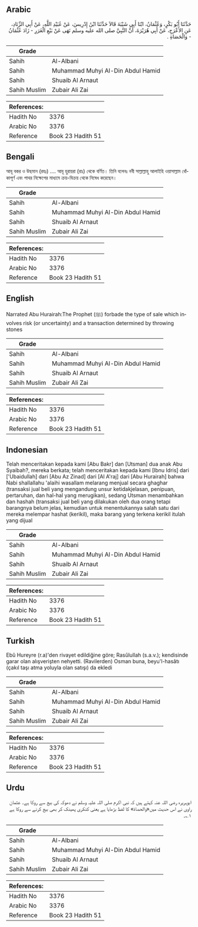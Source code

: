 ## Arabic


<div dir="rtl" lang="ar" style={{fontSize:'larger',backgroundColor:'#f8f9fa',padding:20}}>
حَدَّثَنَا أَبُو بَكْرٍ، وَعُثْمَانُ، ابْنَا أَبِي شَيْبَةَ قَالاَ حَدَّثَنَا ابْنُ إِدْرِيسَ، عَنْ عُبَيْدِ اللَّهِ، عَنْ أَبِي الزِّنَادِ، عَنِ الأَعْرَجِ، عَنْ أَبِي هُرَيْرَةَ، أَنَّ النَّبِيَّ صلى الله عليه وسلم نَهَى عَنْ بَيْعِ الْغَرَرِ - زَادَ عُثْمَانُ - وَالْحَصَاةِ ‏.‏
</div>
<div style={{backgroundColor:'#f8f9fa',padding:20, marginBottom: 10}}><table> <thead> <tr> <th>Grade</th> <th></th> </tr> </thead> <tbody> <tr><td>Sahih</td><td>Al-Albani</td></tr><tr><td>Sahih</td><td>Muhammad Muhyi Al-Din Abdul Hamid</td></tr><tr><td>Sahih</td><td>Shuaib Al Arnaut</td></tr><tr><td>Sahih Muslim</td><td>Zubair Ali Zai</td></tr></tbody></table><table> <thead> <tr> <th>References:</th> <th></th> </tr> </thead> <tbody><tr><td>Hadith No</td><td>3376</td></tr><tr><td>Arabic No</td><td>3376</td></tr><tr><td>Reference</td><td>Book 23 Hadith 51</td></tr></tbody></table></div>

## Bengali


<div dir="ltr" lang="bn" style={{fontSize:'larger',backgroundColor:'#f8f9fa',padding:20}}>
আবূ বকর ও উছমান (রহঃ) .... আবূ হুরায়রা (রাঃ) থেকে বর্ণিত। তিনি বলেনঃ নবী সাল্লাল্লাহু আলাইহি ওয়াসাল্লাম ধোঁকাপূর্ণ এবং পাথর নিক্ষেপের মাধ্যমে ক্রয়-বিক্রয় থেকে নিষেধ করেছেন।
</div>
<div style={{backgroundColor:'#f8f9fa',padding:20, marginBottom: 10}}><table> <thead> <tr> <th>Grade</th> <th></th> </tr> </thead> <tbody> <tr><td>Sahih</td><td>Al-Albani</td></tr><tr><td>Sahih</td><td>Muhammad Muhyi Al-Din Abdul Hamid</td></tr><tr><td>Sahih</td><td>Shuaib Al Arnaut</td></tr><tr><td>Sahih Muslim</td><td>Zubair Ali Zai</td></tr></tbody></table><table> <thead> <tr> <th>References:</th> <th></th> </tr> </thead> <tbody><tr><td>Hadith No</td><td>3376</td></tr><tr><td>Arabic No</td><td>3376</td></tr><tr><td>Reference</td><td>Book 23 Hadith 51</td></tr></tbody></table></div>

## English


<div dir="ltr" lang="en" style={{fontSize:'larger',backgroundColor:'#f8f9fa',padding:20}}>
Narrated Abu Hurairah:The Prophet (ﷺ) forbade the type of sale which involves risk (or uncertainty) and a transaction determined by throwing stones
</div>
<div style={{backgroundColor:'#f8f9fa',padding:20, marginBottom: 10}}><table> <thead> <tr> <th>Grade</th> <th></th> </tr> </thead> <tbody> <tr><td>Sahih</td><td>Al-Albani</td></tr><tr><td>Sahih</td><td>Muhammad Muhyi Al-Din Abdul Hamid</td></tr><tr><td>Sahih</td><td>Shuaib Al Arnaut</td></tr><tr><td>Sahih Muslim</td><td>Zubair Ali Zai</td></tr></tbody></table><table> <thead> <tr> <th>References:</th> <th></th> </tr> </thead> <tbody><tr><td>Hadith No</td><td>3376</td></tr><tr><td>Arabic No</td><td>3376</td></tr><tr><td>Reference</td><td>Book 23 Hadith 51</td></tr></tbody></table></div>

## Indonesian


<div dir="ltr" lang="id" style={{fontSize:'larger',backgroundColor:'#f8f9fa',padding:20}}>
Telah menceritakan kepada kami [Abu Bakr] dan [Utsman] dua anak Abu Syaibah?, mereka berkata; telah menceritakan kepada kami [Ibnu Idris] dari ['Ubaidullah] dari [Abu Az Zinad] dari [Al A'raj] dari [Abu Hurairah] bahwa Nabi shallallahu 'alaihi wasallam melarang menjual secara ghaghar (transaksi jual beli yang mengandung unsur ketidakjelasan, penipuan, pertaruhan, dan hal-hal yang merugikan), sedang Utsman menambahkan dan hashah (transaksi jual beli yang dilakukan oleh dua orang tetapi barangnya belum jelas, kemudian untuk menentukannya salah satu dari mereka melempar hashat (kerikil), maka barang yang terkena kerikil itulah yang dijual
</div>
<div style={{backgroundColor:'#f8f9fa',padding:20, marginBottom: 10}}><table> <thead> <tr> <th>Grade</th> <th></th> </tr> </thead> <tbody> <tr><td>Sahih</td><td>Al-Albani</td></tr><tr><td>Sahih</td><td>Muhammad Muhyi Al-Din Abdul Hamid</td></tr><tr><td>Sahih</td><td>Shuaib Al Arnaut</td></tr><tr><td>Sahih Muslim</td><td>Zubair Ali Zai</td></tr></tbody></table><table> <thead> <tr> <th>References:</th> <th></th> </tr> </thead> <tbody><tr><td>Hadith No</td><td>3376</td></tr><tr><td>Arabic No</td><td>3376</td></tr><tr><td>Reference</td><td>Book 23 Hadith 51</td></tr></tbody></table></div>

## Turkish


<div dir="ltr" lang="tr" style={{fontSize:'larger',backgroundColor:'#f8f9fa',padding:20}}>
Ebû Hureyre (r.a)'den rivayet edildiğine göre; Rasûlullah (s.a.v.); kendisinde garar olan alışverişten nehyetti. (Ravilerden) Osman buna, beyu'l-hasâtı (çakıl taşı atma yoluyla olan satışı) da ekledi
</div>
<div style={{backgroundColor:'#f8f9fa',padding:20, marginBottom: 10}}><table> <thead> <tr> <th>Grade</th> <th></th> </tr> </thead> <tbody> <tr><td>Sahih</td><td>Al-Albani</td></tr><tr><td>Sahih</td><td>Muhammad Muhyi Al-Din Abdul Hamid</td></tr><tr><td>Sahih</td><td>Shuaib Al Arnaut</td></tr><tr><td>Sahih Muslim</td><td>Zubair Ali Zai</td></tr></tbody></table><table> <thead> <tr> <th>References:</th> <th></th> </tr> </thead> <tbody><tr><td>Hadith No</td><td>3376</td></tr><tr><td>Arabic No</td><td>3376</td></tr><tr><td>Reference</td><td>Book 23 Hadith 51</td></tr></tbody></table></div>

## Urdu


<div dir="rtl" lang="ur" style={{fontSize:'larger',backgroundColor:'#f8f9fa',padding:20}}>
ابوہریرہ رضی اللہ عنہ کہتے ہیں کہ نبی اکرم صلی اللہ علیہ وسلم نے دھوکہ کی بیع سے روکا ہے۔ عثمان راوی نے اس حدیث میں«والحصاة» کا لفظ بڑھایا ہے یعنی کنکری پھینک کر بھی بیع کرنے سے روکا ہے ۱؎۔
</div>
<div style={{backgroundColor:'#f8f9fa',padding:20, marginBottom: 10}}><table> <thead> <tr> <th>Grade</th> <th></th> </tr> </thead> <tbody> <tr><td>Sahih</td><td>Al-Albani</td></tr><tr><td>Sahih</td><td>Muhammad Muhyi Al-Din Abdul Hamid</td></tr><tr><td>Sahih</td><td>Shuaib Al Arnaut</td></tr><tr><td>Sahih Muslim</td><td>Zubair Ali Zai</td></tr></tbody></table><table> <thead> <tr> <th>References:</th> <th></th> </tr> </thead> <tbody><tr><td>Hadith No</td><td>3376</td></tr><tr><td>Arabic No</td><td>3376</td></tr><tr><td>Reference</td><td>Book 23 Hadith 51</td></tr></tbody></table></div>